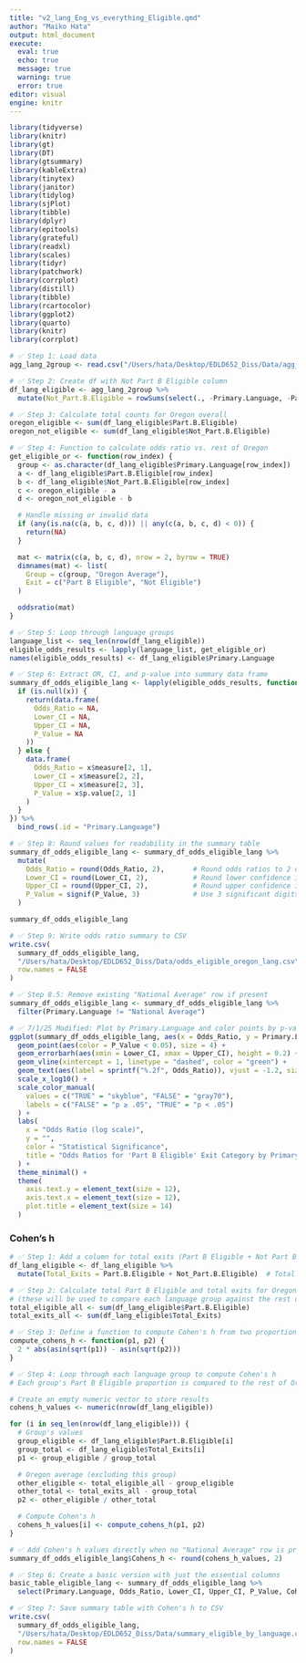 ```yaml
---
title: "v2_lang_Eng_vs_everything_Eligible.qmd"
author: "Maiko Hata"
output: html_document
execute: 
  eval: true 
  echo: true
  message: true 
  warning: true
  error: true
editor: visual
engine: knitr
---
```


```r
library(tidyverse)
library(knitr)
library(gt)
library(DT)
library(gtsummary)
library(kableExtra)
library(tinytex)
library(janitor)
library(tidylog)
library(sjPlot)
library(tibble)
library(dplyr)
library(epitools)
library(grateful)
library(readxl)
library(scales)
library(tidyr)
library(patchwork)
library(corrplot)
library(distill)
library(tibble)
library(rcartocolor)
library(ggplot2)
library(quarto)
library(knitr)
library(corrplot)
```

```r
# ✅ Step 1: Load data
agg_lang_2group <- read.csv("/Users/hata/Desktop/EDLD652_Diss/Data/agg_lang_2group.csv")

```

```r
# ✅ Step 2: Create df with Not Part B Eligible column
df_lang_eligible <- agg_lang_2group %>%
  mutate(Not_Part.B.Eligible = rowSums(select(., -Primary.Language, -Part.B.Eligible)))

```

```r
# ✅ Step 3: Calculate total counts for Oregon overall
oregon_eligible <- sum(df_lang_eligible$Part.B.Eligible)
oregon_not_eligible <- sum(df_lang_eligible$Not_Part.B.Eligible)

```

```r
# ✅ Step 4: Function to calculate odds ratio vs. rest of Oregon
get_eligible_or <- function(row_index) {
  group <- as.character(df_lang_eligible$Primary.Language[row_index])
  a <- df_lang_eligible$Part.B.Eligible[row_index]
  b <- df_lang_eligible$Not_Part.B.Eligible[row_index]
  c <- oregon_eligible - a
  d <- oregon_not_eligible - b

  # Handle missing or invalid data
  if (any(is.na(c(a, b, c, d))) || any(c(a, b, c, d) < 0)) {
    return(NA)
  }

  mat <- matrix(c(a, b, c, d), nrow = 2, byrow = TRUE)
  dimnames(mat) <- list(
    Group = c(group, "Oregon Average"),
    Exit = c("Part B Eligible", "Not Eligible")
  )

  oddsratio(mat)
}

```

```r
# ✅ Step 5: Loop through language groups
language_list <- seq_len(nrow(df_lang_eligible))
eligible_odds_results <- lapply(language_list, get_eligible_or)
names(eligible_odds_results) <- df_lang_eligible$Primary.Language

```

```r
# ✅ Step 6: Extract OR, CI, and p-value into summary data frame
summary_df_odds_eligible_lang <- lapply(eligible_odds_results, function(x) {
  if (is.null(x)) {
    return(data.frame(
      Odds_Ratio = NA,
      Lower_CI = NA,
      Upper_CI = NA,
      P_Value = NA
    ))
  } else {
    data.frame(
      Odds_Ratio = x$measure[2, 1],
      Lower_CI = x$measure[2, 2],
      Upper_CI = x$measure[2, 3],
      P_Value = x$p.value[2, 1]
    )
  }
}) %>%
  bind_rows(.id = "Primary.Language")

```

```r
# ✅ Step 8: Round values for readability in the summary table
summary_df_odds_eligible_lang <- summary_df_odds_eligible_lang %>%
  mutate(
    Odds_Ratio = round(Odds_Ratio, 2),       # Round odds ratios to 2 decimals
    Lower_CI = round(Lower_CI, 2),           # Round lower confidence interval
    Upper_CI = round(Upper_CI, 2),           # Round upper confidence interval
    P_Value = signif(P_Value, 3)             # Use 3 significant digits for p-value
  )

```

```r
summary_df_odds_eligible_lang
```

```r
# ✅ Step 9: Write odds ratio summary to CSV
write.csv(
  summary_df_odds_eligible_lang,
  "/Users/hata/Desktop/EDLD652_Diss/Data/odds_eligible_oregon_lang.csv",
  row.names = FALSE
)

```

```r
# ✅ Step 8.5: Remove existing "National Average" row if present
summary_df_odds_eligible_lang <- summary_df_odds_eligible_lang %>%
  filter(Primary.Language != "National Average")

```

```r
# ✅ 7/1/25 Modified: Plot by Primary.Language and color points by p-value significance
ggplot(summary_df_odds_eligible_lang, aes(x = Odds_Ratio, y = Primary.Language)) +
  geom_point(aes(color = P_Value < 0.05), size = 4) +
  geom_errorbarh(aes(xmin = Lower_CI, xmax = Upper_CI), height = 0.2) +
  geom_vline(xintercept = 1, linetype = "dashed", color = "green") +
  geom_text(aes(label = sprintf("%.2f", Odds_Ratio)), vjust = -1.2, size = 3.5) +
  scale_x_log10() +
  scale_color_manual(
    values = c("TRUE" = "skyblue", "FALSE" = "gray70"),
    labels = c("FALSE" = "p ≥ .05", "TRUE" = "p < .05")
  ) +
  labs(
    x = "Odds Ratio (log scale)",
    y = "",
    color = "Statistical Significance",
    title = "Odds Ratios for 'Part B Eligible' Exit Category by Primary Language (Oregon)"
  ) +
  theme_minimal() +
  theme(
    axis.text.y = element_text(size = 12),
    axis.text.x = element_text(size = 12),
    plot.title = element_text(size = 14)
  )

```

### Cohen's h 

```r
# ✅ Step 1: Add a column for total exits (Part B Eligible + Not Part B Eligible)
df_lang_eligible <- df_lang_eligible %>%
  mutate(Total_Exits = Part.B.Eligible + Not_Part.B.Eligible)  # Total exits for each language group

```

```r
# ✅ Step 2: Calculate total Part B Eligible and total exits for Oregon overall
# (these will be used to compare each language group against the rest of Oregon)
total_eligible_all <- sum(df_lang_eligible$Part.B.Eligible)
total_exits_all <- sum(df_lang_eligible$Total_Exits)

```

```r
# ✅ Step 3: Define a function to compute Cohen's h from two proportions
compute_cohens_h <- function(p1, p2) {
  2 * abs(asin(sqrt(p1)) - asin(sqrt(p2)))
}
```

```r
# ✅ Step 4: Loop through each language group to compute Cohen's h
# Each group's Part B Eligible proportion is compared to the rest of Oregon

# Create an empty numeric vector to store results
cohens_h_values <- numeric(nrow(df_lang_eligible))

for (i in seq_len(nrow(df_lang_eligible))) {
  # Group's values
  group_eligible <- df_lang_eligible$Part.B.Eligible[i]
  group_total <- df_lang_eligible$Total_Exits[i]
  p1 <- group_eligible / group_total

  # Oregon average (excluding this group)
  other_eligible <- total_eligible_all - group_eligible
  other_total <- total_exits_all - group_total
  p2 <- other_eligible / other_total

  # Compute Cohen's h
  cohens_h_values[i] <- compute_cohens_h(p1, p2)
}

```

```r
# ✅ Add Cohen's h values directly when no "National Average" row is present
summary_df_odds_eligible_lang$Cohens_h <- round(cohens_h_values, 2)

```

```r
# ✅ Step 6: Create a basic version with just the essential columns
basic_table_eligible_lang <- summary_df_odds_eligible_lang %>%
  select(Primary.Language, Odds_Ratio, Lower_CI, Upper_CI, P_Value, Cohens_h)

```

```r
# ✅ Step 7: Save summary table with Cohen's h to CSV
write.csv(
  summary_df_odds_eligible_lang,
  "/Users/hata/Desktop/EDLD652_Diss/Data/summary_eligible_by_language.csv",
  row.names = FALSE
)

```

```r

```

